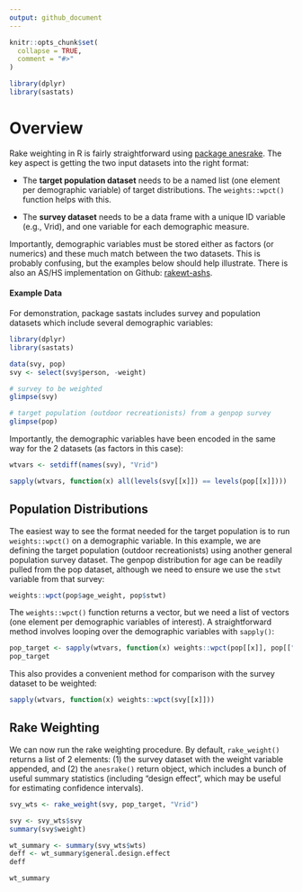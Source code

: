 ---
output: github_document
---
<!-- .md is generated from .Rmd. Please edit that file -->

```{r, include = FALSE}
knitr::opts_chunk$set(
  collapse = TRUE,
  comment = "#>"
)
```

```{r, message = FALSE, include=FALSE}
library(dplyr)
library(sastats)
```

# Overview

Rake weighting in R is fairly straightforward using [package anesrake](https://cran.r-project.org/web/packages/anesrake/index.html). The key aspect is getting the two input datasets into the right format:

- The **target population dataset** needs to be a named list (one element per demographic variable) of target distributions. The `weights::wpct()` function helps with this.

- The **survey dataset** needs to be a data frame with a unique ID variable (e.g., Vrid), and one variable for each demographic measure.

Importantly, demographic variables must be stored either as factors (or numerics) and these much match between the two datasets. This is probably confusing, but the examples below should help illustrate. There is also an AS/HS implementation on Github: [rakewt-ashs](https://github.com/southwick-associates/rakewt-ashs).

#### Example Data

For demonstration, package sastats includes survey and population datasets which include several demographic variables:

```{r}
library(dplyr)
library(sastats)

data(svy, pop)
svy <- select(svy$person, -weight)

# survey to be weighted
glimpse(svy)

# target population (outdoor recreationists) from a genpop survey
glimpse(pop)
```

Importantly, the demographic variables have been encoded in the same way for the 2 datasets (as factors in this case):

```{r}
wtvars <- setdiff(names(svy), "Vrid")

sapply(wtvars, function(x) all(levels(svy[[x]]) == levels(pop[[x]])))
```

## Population Distributions

The easiest way to see the format needed for the target population is to run `weights::wpct()` on a demographic variable. In this example, we are defining the target population (outdoor recreationists) using another general population survey dataset. The genpop distribution for age can be readily pulled from the pop dataset, although we need to ensure we use the `stwt` variable from that survey:

```{r}
weights::wpct(pop$age_weight, pop$stwt)
```

The `weights::wpct()` function returns a vector, but we need a list of vectors (one element per demographic variables of interest). A straightforward method involves looping over the demographic variables with `sapply()`:

```{r}
pop_target <- sapply(wtvars, function(x) weights::wpct(pop[[x]], pop[["stwt"]]))
pop_target
```

This also provides a convenient method for comparison with the survey dataset to be weighted:

```{r}
sapply(wtvars, function(x) weights::wpct(svy[[x]]))
```

## Rake Weighting

We can now run the rake weighting procedure. By default, `rake_weight()` returns a list of 2 elements: (1) the survey dataset with the weight variable appended, and (2) the `anesrake()` return object, which includes a bunch of useful summary statistics (including "design effect", which may be useful for estimating confidence intervals).

```{r}
svy_wts <- rake_weight(svy, pop_target, "Vrid")

svy <- svy_wts$svy
summary(svy$weight)

wt_summary <- summary(svy_wts$wts)
deff <- wt_summary$general.design.effect
deff

wt_summary
```

